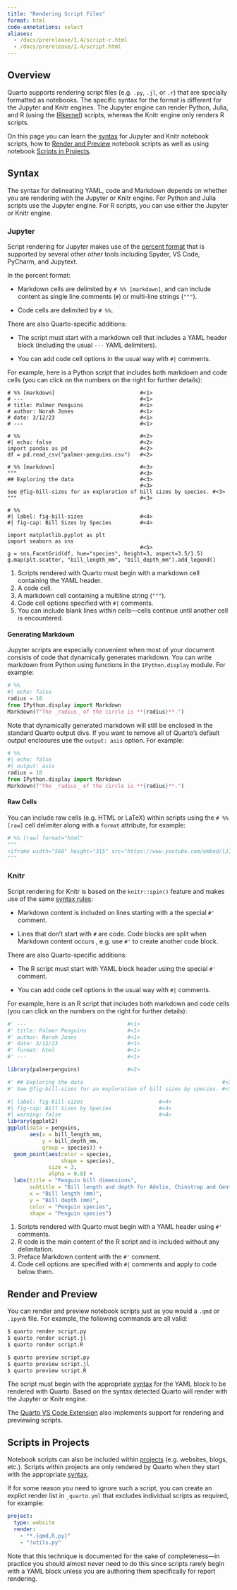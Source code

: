 ```yaml
---
title: "Rendering Script Files"
format: html
code-annotations: select
aliases: 
  - /docs/prerelease/1.4/script-r.html
  - /docs/prerelease/1.4/script.html
---
```


## Overview

Quarto supports rendering script files (e.g. `.py`, `.jl`, or `.r`) that are specially formatted as notebooks. The specific syntax for the format is different for the Jupyter and Knitr engines. The Jupyter engine can render Python, Julia, and R (using the [IRkernel](https://irkernel.github.io)) scripts, whereas the Knitr engine only renders R scripts.

On this page you can learn the [syntax](#syntax) for Jupyter and Knitr notebook scripts, how to [Render and Preview](#render-and-preview) notebook scripts as well as using notebook [Scripts in Projects](#scripts-in-projects).

## Syntax {#syntax}

The syntax for delineating YAML, code and Markdown depends on whether you are rendering with the Jupyter or Knitr engine. For Python and Julia scripts use the Jupyter engine. For R scripts, you can use either the Jupyter or Knitr engine.

### Jupyter

Script rendering for Jupyter makes use of the [percent format](https://jupytext.readthedocs.io/en/latest/formats-scripts.html) that is supported by several other other tools including Spyder, VS Code, PyCharm, and Jupytext.

In the percent format:

-   Markdown cells are delimited by `# %% [markdown]`, and can include content as single line comments (`#`) or multi-line strings (`"""`).

-   Code cells are delimited by `# %%`.

There are also Quarto-specific additions:

-   The script must start with a markdown cell that includes a YAML header block (including the usual `---` YAML delimiters).

-   You can add code cell options in the usual way with `#|` comments.

For example, here is a Python script that includes both markdown and code cells (you can click on the numbers on the right for further details):

``` .python
# %% [markdown]                           #<1>
# ---                                     #<1>
# title: Palmer Penguins                  #<1>
# author: Norah Jones                     #<1>
# date: 3/12/23                           #<1>
# ---                                     #<1>

# %%                                      #<2>
#| echo: false                            #<2>
import pandas as pd                       #<2>
df = pd.read_csv("palmer-penguins.csv")   #<2>

# %% [markdown]                           #<3>
"""                                       #<3>
## Exploring the data                     #<3>
                                          #<3>
See @fig-bill-sizes for an exploration of bill sizes by species. #<3>
"""                                       #<3>

# %% 
#| label: fig-bill-sizes                  #<4>
#| fig-cap: Bill Sizes by Species         #<4>
                                          
import matplotlib.pyplot as plt           
import seaborn as sns
                                          #<5>
g = sns.FacetGrid(df, hue="species", height=3, aspect=3.5/1.5)
g.map(plt.scatter, "bill_length_mm", "bill_depth_mm").add_legend()
```

1.  Scripts rendered with Quarto must begin with a markdown cell containing the YAML header.
2.  A code cell.
3.  A markdown cell containing a multiline string (`"""`).
4.  Code cell options specified with `#|` comments.
5.  You can include blank lines within cells---cells continue until another cell is encountered.

#### Generating Markdown

Jupyter scripts are especially convenient when most of your document consists of code that dynamically generates markdown. You can write markdown from Python using functions in the `IPython.display` module. For example:

``` python
# %%
#| echo: false
radius = 10
from IPython.display import Markdown
Markdown(f"The _radius_ of the circle is **{radius}**.")
```

Note that dynamically generated markdown will still be enclosed in the standard Quarto output divs. If you want to remove all of Quarto's default output enclosures use the `output: asis` option. For example:

``` python
# %%
#| echo: false
#| output: asis
radius = 10
from IPython.display import Markdown
Markdown(f"The _radius_ of the circle is **{radius}**.")
```

#### Raw Cells

You can include raw cells (e.g. HTML or LaTeX) within scripts using the `# %% [raw]` cell delimiter along with a `format` attribute, for example:

``` python
# %% [raw] format="html"
"""
<iframe width="560" height="315" src="https://www.youtube.com/embed/lJIrF4YjHfQ?si=aP7PxA1Pz8IIoQUX"></iframe>
"""
```

### Knitr

Script rendering for Knitr is based on the `knitr::spin()` feature and makes use of the same [syntax rules](https://bookdown.org/yihui/rmarkdown-cookbook/spin.html):

-   Markdown content is included on lines starting with a the special `#'` comment.

-   Lines that don't start with `#` are code. Code blocks are split when Markdown content occurs , e.g. use `#'` to create another code block.

There are also Quarto-specific additions:

-   The R script must start with YAML block header using the special `#'` comment.

-   You can add code cell options in the usual way with `#|` comments.

For example, here is an R script that includes both markdown and code cells (you can click on the numbers on the right for further details):

``` .r
#' ---                                #<1>
#' title: Palmer Penguins             #<1>
#' author: Norah Jones                #<1>
#' date: 3/12/23                      #<1>
#' format: html                       #<1>
#' ---                                #<1>

library(palmerpenguins)               #<2>

#' ## Exploring the data                                            #<3>
#' See @fig-bill-sizes for an exploration of bill sizes by species. #<3>

#| label: fig-bill-sizes                        #<4>
#| fig-cap: Bill Sizes by Species               #<4>
#| warning: false                               #<4>
library(ggplot2)
ggplot(data = penguins,
       aes(x = bill_length_mm,
           y = bill_depth_mm,
           group = species)) +
  geom_point(aes(color = species,
                 shape = species),
             size = 3,
             alpha = 0.8) +
  labs(title = "Penguin bill dimensions",
       subtitle = "Bill length and depth for Adelie, Chinstrap and Gentoo Penguins at Palmer Station LTER",
       x = "Bill length (mm)",
       y = "Bill depth (mm)",
       color = "Penguin species",
       shape = "Penguin species")
```

1.  Scripts rendered with Quarto must begin with a YAML header using `#'` comments.
2.  R code is the main content of the R script and is included without any delimitation.
3.  Preface Markdown content with the `#'` comment.
4.  Code cell options are specified with `#|` comments and apply to code below them.

## Render and Preview {#render-and-preview}

You can render and preview notebook scripts just as you would a `.qmd` or `.ipynb` file. For example, the following commands are all valid:

``` bash
$ quarto render script.py
$ quarto render script.jl
$ quarto render script.R

$ quarto preview script.py
$ quarto preview script.jl
$ quarto preview script.R
```

The script must begin with the appropriate [syntax](#syntax) for the YAML block to be rendered with Quarto. Based on the syntax detected Quarto will render with the Jupyter or Knitr engine.

The [Quarto VS Code Extension](https://marketplace.visualstudio.com/items?itemName=quarto.quarto) also implements support for rendering and previewing scripts.

## Scripts in Projects {#scripts-in-projects}

Notebook scripts can also be included within [projects](/docs/projects/quarto-projects.qmd) (e.g. websites, blogs, etc.). Scripts within projects are only rendered by Quarto when they start with the appropriate [syntax](#syntax).

If for some reason you need to ignore such a script, you can create an explict render list in `_quarto.yml` that excludes individual scripts as required, for example:

``` yaml
project:
  type: website
  render:
    - "*.{qmd,R,py}"
    - "!utils.py"
```

Note that this technique is documented for the sake of completeness---in practice you should almost never need to do this since scripts rarely begin with a YAML block unless you are authoring them specifically for report rendering.